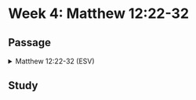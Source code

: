 # Week 4: Matthew 12:22-32

## Passage

<details>

<summary>Matthew 12:22-32 (ESV)</summary>

### **Blasphemy Against the Holy Spirit**

**22** Then a demon-oppressed man who was blind and mute was brought to him, and he healed him, so that the man spoke and saw. **23** And all the people were amazed, and said, “Can this be the Son of David?” **24** But when the Pharisees heard it, they said, “It is only by Beelzebul, the prince of demons, that this man casts out demons.” **25** Knowing their thoughts, he said to them, “Every kingdom divided against itself is laid waste, and no city or house divided against itself will stand. **26** And if Satan casts out Satan, he is divided against himself. How then will his kingdom stand? **27** And if I cast out demons by Beelzebul, by whom do your sons cast them out? Therefore they will be your judges. **28** But if it is by the Spirit of God that I cast out demons, then the kingdom of God has come upon you. **29** Or how can someone enter a strong man's house and plunder his goods, unless he first binds the strong man? Then indeed he may plunder his house. **30** Whoever is not with me is against me, and whoever does not gather with me scatters. **31** Therefore I tell you, every sin and blasphemy will be forgiven people, but the blasphemy against the Spirit will not be forgiven. **32** And whoever speaks a word against the Son of Man will be forgiven, but whoever speaks against the Holy Spirit will not be forgiven, either in this age or in the age to come.

</details>

## Study

